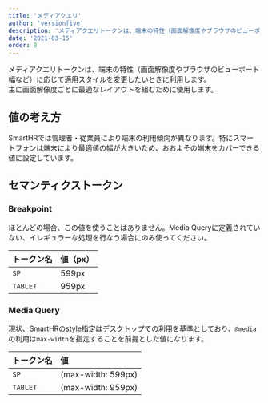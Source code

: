 ```yaml
---
title: 'メディアクエリ'
author: 'versionfive'
description: 'メディアクエリトークンは、端末の特性（画面解像度やブラウザのビューポート幅など）に応じて適用スタイルを変更したいときに利用します。主に画面解像度ごとに最適なレイアウトを組むために使用します。'
date: '2021-03-15'
order: 8
---
```

メディアクエリトークンは、端末の特性（画面解像度やブラウザのビューポート幅など）に応じて適用スタイルを変更したいときに利用します。  
主に画面解像度ごとに最適なレイアウトを組むために使用します。

## 値の考え方
SmartHRでは管理者・従業員により端末の利用傾向が異なります。特にスマートフォンは端末により最適値の幅が大きいため、おおよその端末をカバーできる値に設定しています。

## セマンティクストークン
### Breakpoint
ほとんどの場合、この値を使うことはありません。Media Queryに定義されていない、イレギュラーな処理を行なう場合にのみ使ってください。

| トークン名 | 値（px） |
| :--- | :--- |
| `SP`     | 599px |
| `TABLET` | 959px |

### Media Query
現状、SmartHRのstyle指定はデスクトップでの利用を基準としており、`@media`の利用は`max-width`を指定することを前提とした値になります。

| トークン名 | 値 |
| :--- | :--- |
| `SP`     | (max-width: 599px) |
| `TABLET` | (max-width: 959px) |

